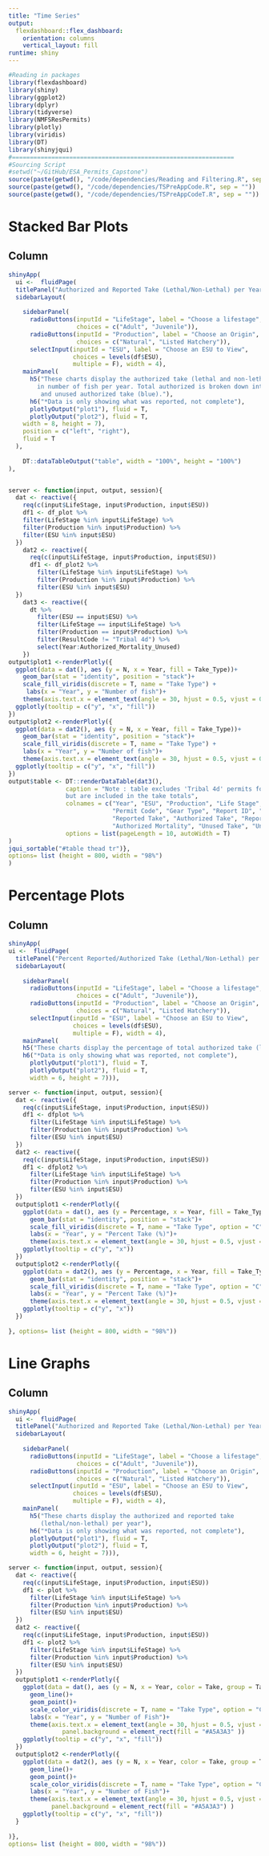 ```yaml
---
title: "Time Series"
output: 
  flexdashboard::flex_dashboard:
    orientation: columns
    vertical_layout: fill
runtime: shiny
---
```


```r
#Reading in packages
library(flexdashboard)
library(shiny)
library(ggplot2)
library(dplyr)
library(tidyverse)
library(NMFSResPermits)
library(plotly)
library(viridis)
library(DT)
library(shinyjqui)
#==============================================================
#Sourcing Script
#setwd("~/GitHub/ESA_Permits_Capstone")
source(paste(getwd(), "/code/dependencies/Reading and Filtering.R", sep = ""))
source(paste(getwd(), "/code/dependencies/TSPreAppCode.R", sep = ""))
source(paste(getwd(), "/code/dependencies/TSPreAppCodeT.R", sep = ""))
```

# Stacked Bar Plots
Column {data-width=650}
-----------------------------------------------------------------------

```r
shinyApp(
  ui <-  fluidPage(
  titlePanel("Authorized and Reported Take (Lethal/Non-Lethal) per Year"),
  sidebarLayout(
    
    sidebarPanel(
      radioButtons(inputId = "LifeStage", label = "Choose a lifestage",
                   choices = c("Adult", "Juvenile")),
      radioButtons(inputId = "Production", label = "Choose an Origin",
                   choices = c("Natural", "Listed Hatchery")),
      selectInput(inputId = "ESU", label = "Choose an ESU to View",
                  choices = levels(df$ESU), 
                  multiple = F), width = 4), 
    mainPanel(
      h5("These charts display the authorized take (lethal and non-lethal)\
        in number of fish per year. Total authorized is broken down into reported take (yellow) 
         and unused authorized take (blue)."),
      h6("*Data is only showing what was reported, not complete"),
      plotlyOutput("plot1"), fluid = T,
      plotlyOutput("plot2"), fluid = T,
    width = 8, height = 7),
    position = c("left", "right"),
    fluid = T
  ),
    
    DT::dataTableOutput("table", width = "100%", height = "100%")
),


server <- function(input, output, session){
  dat <- reactive({
    req(c(input$LifeStage, input$Production, input$ESU))
    df1 <- df_plot %>% 
    filter(LifeStage %in% input$LifeStage) %>% 
    filter(Production %in% input$Production) %>%  
    filter(ESU %in% input$ESU)
  })
    dat2 <- reactive({
      req(c(input$LifeStage, input$Production, input$ESU))
      df1 <- df_plot2 %>% 
        filter(LifeStage %in% input$LifeStage) %>%
        filter(Production %in% input$Production) %>%
        filter(ESU %in% input$ESU)
  })
    dat3 <- reactive({
      dt %>%
        filter(ESU == input$ESU) %>%
        filter(LifeStage == input$LifeStage) %>% 
        filter(Production == input$Production) %>%
        filter(ResultCode != "Tribal 4d") %>%
        select(Year:Authorized_Mortality_Unused)
    })
output$plot1 <-renderPlotly({
  ggplot(data = dat(), aes (y = N, x = Year, fill = Take_Type))+ 
    geom_bar(stat = "identity", position = "stack")+
    scale_fill_viridis(discrete = T, name = "Take Type") +
     labs(x = "Year", y = "Number of fish")+ 
    theme(axis.text.x = element_text(angle = 30, hjust = 0.5, vjust = 0.5))
  ggplotly(tooltip = c("y", "x", "fill"))
})
output$plot2 <-renderPlotly({
  ggplot(data = dat2(), aes (y = N, x = Year, fill = Take_Type))+ 
    geom_bar(stat = "identity", position = "stack")+
    scale_fill_viridis(discrete = T, name = "Take Type") +
    labs(x = "Year", y = "Number of fish")+ 
    theme(axis.text.x = element_text(angle = 30, hjust = 0.5, vjust = 0.5))
  ggplotly(tooltip = c("y", "x", "fill"))
})
output$table <- DT::renderDataTable(dat3(),
                caption = "Note : table excludes 'Tribal 4d' permits for privacy concerns, 
                but are included in the take totals", 
                colnames = c("Year", "ESU", "Production", "Life Stage",
                             "Permit Code", "Gear Type", "Report ID", "Permit Type", 
                             "Reported Take", "Authorized Take", "Reported Mortality",
                             "Authorized Mortality", "Unused Take", "Unused Mortality"),
                options = list(pageLength = 10, autoWidth = T)
)
jqui_sortable("#table thead tr")}, 
options= list (height = 800, width = "98%")
)
```

# Percentage Plots
Column {data-width=650}
-----------------------------------------------------------------------



```r
shinyApp(
ui <-  fluidPage(
  titlePanel("Percent Reported/Authorized Take (Lethal/Non-Lethal) per Year"),
  sidebarLayout(
    
    sidebarPanel(
      radioButtons(inputId = "LifeStage", label = "Choose a lifestage",
                   choices = c("Adult", "Juvenile")),
      radioButtons(inputId = "Production", label = "Choose an Origin",
                   choices = c("Natural", "Listed Hatchery")),
      selectInput(inputId = "ESU", label = "Choose an ESU to View",
                  choices = levels(df$ESU), 
                  multiple = F), width = 4),
    mainPanel(
    h5("These charts display the percentage of total authorized take (lethal/non-lethal) used (reported) per year"),
    h6("*Data is only showing what was reported, not complete"), 
      plotlyOutput("plot1"), fluid = T,
      plotlyOutput("plot2"), fluid = T,
      width = 6, height = 7))),

server <- function(input, output, session){
  dat <- reactive({
    req(c(input$LifeStage, input$Production, input$ESU))
    df1 <- dfplot %>% 
      filter(LifeStage %in% input$LifeStage) %>% 
      filter(Production %in% input$Production) %>%  
      filter(ESU %in% input$ESU)
  })
  dat2 <- reactive({
    req(c(input$LifeStage, input$Production, input$ESU))
    df1 <- dfplot2 %>% 
      filter(LifeStage %in% input$LifeStage) %>%
      filter(Production %in% input$Production) %>%
      filter(ESU %in% input$ESU)
  })
  output$plot1 <-renderPlotly({
    ggplot(data = dat(), aes (y = Percentage, x = Year, fill = Take_Type))+ 
      geom_bar(stat = "identity", position = "stack")+
      scale_fill_viridis(discrete = T, name = "Take Type", option = "C") +
      labs(x = "Year", y = "Percent Take (%)")+
      theme(axis.text.x = element_text(angle = 30, hjust = 0.5, vjust = 0.5))
    ggplotly(tooltip = c("y", "x"))
  })
  output$plot2 <-renderPlotly({
    ggplot(data = dat2(), aes (y = Percentage, x = Year, fill = Take_Type))+ 
      geom_bar(stat = "identity", position = "stack")+
      scale_fill_viridis(discrete = T, name = "Take Type", option = "C") +
      labs(x = "Year", y = "Percent Take (%)")+
      theme(axis.text.x = element_text(angle = 30, hjust = 0.5, vjust = 0.5))
    ggplotly(tooltip = c("y", "x"))
  })
  
}, options= list (height = 800, width = "98%"))
```

# Line Graphs
Column {data-width=650}
-----------------------------------------------------------------------

```r
shinyApp(
  ui <-  fluidPage(
  titlePanel("Authorized and Reported Take (Lethal/Non-Lethal) per Year"),
  sidebarLayout(
    
    sidebarPanel(
      radioButtons(inputId = "LifeStage", label = "Choose a lifestage",
                   choices = c("Adult", "Juvenile")),
      radioButtons(inputId = "Production", label = "Choose an Origin",
                   choices = c("Natural", "Listed Hatchery")),
      selectInput(inputId = "ESU", label = "Choose an ESU to View",
                  choices = levels(df$ESU), 
                  multiple = F), width = 4),
    mainPanel(
      h5("These charts display the authorized and reported take 
         (lethal/non-lethal) per year"),
      h6("*Data is only showing what was reported, not complete"), 
      plotlyOutput("plot1"), fluid = T,
      plotlyOutput("plot2"), fluid = T,
      width = 6, height = 7))),

server <- function(input, output, session){
  dat <- reactive({
    req(c(input$LifeStage, input$Production, input$ESU))
    df1 <- plot %>% 
      filter(LifeStage %in% input$LifeStage) %>% 
      filter(Production %in% input$Production) %>%  
      filter(ESU %in% input$ESU)
  })
  dat2 <- reactive({
    req(c(input$LifeStage, input$Production, input$ESU))
    df1 <- plot2 %>% 
      filter(LifeStage %in% input$LifeStage) %>%
      filter(Production %in% input$Production) %>%
      filter(ESU %in% input$ESU)
  })
  output$plot1 <-renderPlotly({
    ggplot(data = dat(), aes (y = N, x = Year, color = Take, group = Take))+ 
      geom_line()+
      geom_point()+
      scale_color_viridis(discrete = T, name = "Take Type", option = "C") +
      labs(x = "Year", y = "Number of Fish")+ 
      theme(axis.text.x = element_text(angle = 30, hjust = 0.5, vjust = 0.5),
               panel.background = element_rect(fill = "#A5A3A3" ))
    ggplotly(tooltip = c("y", "x", "fill"))
  })
  output$plot2 <-renderPlotly({
    ggplot(data = dat2(), aes (y = N, x = Year, color = Take, group = Take))+ 
      geom_line()+
      geom_point()+
      scale_color_viridis(discrete = T, name = "Take Type", option = "C") +
      labs(x = "Year", y = "Number of Fish")+ 
      theme(axis.text.x = element_text(angle = 30, hjust = 0.5, vjust = 0.5),
            panel.background = element_rect(fill = "#A5A3A3") )
    ggplotly(tooltip = c("y", "x", "fill"))
  }  
  
)},
options= list (height = 800, width = "98%"))
```

